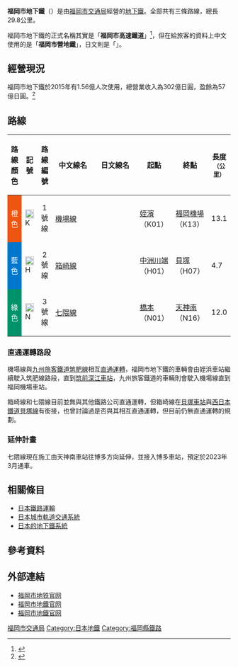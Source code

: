 {{NoteTA
|G1=Railway
|G2=Transport
|1=zh-cn:地铁;zh-hk:地鐵;zh-mo:地鐵;zh-sg:地铁;zh-tw:地下鐵;
}}
{{Infobox public transit
 | box_width =
 | name = 福岡市地下鐵
 | image = Fukuoka City Subway Logo.svg
 | imagesize = 75px
 | caption = 
 | image2 = 
 | imagesize2 = 
 | caption2 = 福岡市地下鐵標誌
 | native_name = 
 | locale = {{JPN}}[[福岡縣|福岡縣]][[福岡市|福岡市]]
 | transit_type = [[地鐵|地鐵]]
 | lines = 3
 | stations = 35
 | ridership =
 | began_operation = 1981
 | ended_operation =
 | owner = 
 | operator = [[福岡市交通局|福岡市交通局]]
 | marks =
 | vehicles =
 | system_length = {{convert|29.8|km|mi|abbr=on}}
 | track_gauge = 1,067毫米（1、2號線）<br/>1,435毫米[[標準軌|標準軌]]（3號線）
 | average_speed = 
 | top_speed = 
 | map = [[File:Fukuoka_city_subway_map_JA.png|250px]]<br/>橘色：空港線<br/>藍色：箱崎線<br/>綠色：七隈線
 | map_state = collapsed
}}

'''福岡市地下鐵'''（{{jpn|j=福岡市地下鉄|hg=ふくおかしちかてつ|rm=Fukuokashi chikatetsu|f=y}}）是由[[福岡市交通局|福岡市交通局]]經營的[[地下鐵|地下鐵]]。全部共有三條路線，總長29.8公里。

福岡市地下鐵的正式名稱其實是「'''福岡市高速鐵道'''」<ref>{{Cite web|title=福岡市高速鉄道連絡運輸規程|url=http://www.city.fukuoka.lg.jp/d1w_reiki/reiki_honbun/q003RG00000937.html|accessdate=2016-11-23|date=2014-03-27|language=ja}}</ref>，但在給旅客的資料上中文使用的是「'''福岡市營地鐵'''」，日文則是「'''{{lang|ja|福岡市地下鉄}}'''」。

== 經營現況 ==
福岡市地下鐵於2015年有1.56億人次使用，總營業收入為302億日圓，盈餘為57億日圓。<ref>{{cite web|title=福岡市地下鐵事業概要|url=http://subway.city.fukuoka.lg.jp/subway/about/pdf/subway_all.pdf|accessdate=2016-11-23|date=2010-07|format=PDF|publisher=福岡市交通局|language=ja|page=22}}</ref>

== 路線 ==
{| class="wikitable sortable"
!路線顏色
!記號
! data-sort-type="number" |路線編號
! style="width:5em;" |中文線名
! style="width:5em;" |日文線名
! class="unsortable" |起點
! class="unsortable" |終點
! data-sort-type="number" |長度
<small>（公里）</small>
|-
| style="background:#e51;color:white" |橙色
|[[File:Subway_FukuokaKuko.svg|20px]] K
| style="text-align:center" |1號線
|[[機場線_(福岡市地下鐵)|機場線]]
|{{lang|ja|空港線}}
|[[姪濱車站|姪濱]]（K01）
|[[福岡機場車站|福岡機場]]（K13）
|13.1
|-
| style="background:#07c;color:white" |藍色
|[[File:Subway_FukuokaHakozaki.svg|20px]] H
| style="text-align:center" |2號線
|[[箱崎線|箱崎線]]
|{{lang|ja|箱崎線}}
|[[中洲川端車站|中洲川端]]（H01）
|[[貝塚車站_(福岡縣)|貝塚]]（H07）
|4.7
|-
| style="background:#00936b;color:white" |綠色
|[[File:Subway_FukuokaNanakuma.svg|20px]] N
| style="text-align:center" |3號線
|[[七隈線|七隈線]]
|{{lang|ja|七隈線}}
|[[橋本站_(福岡縣)|橋本]]（N01）
|[[天神南站|天神南]]（N16）
|12.0
|}

=== 直通運轉路段 ===
機場線與[[九州旅客鐵道|九州旅客鐵道]][[筑肥線|筑肥線]]相互[[直通運轉|直通運轉]]，福岡市地下鐵的車輛會由姪浜車站繼續駛入筑肥線路段，直到[[筑前深江車站|筑前深江車站]]，九州旅客鐵道的車輛則會駛入機場線直到福岡機場車站。

箱崎線和七隈線目前並無與其他鐵路公司直通運轉，但箱崎線在[[貝塚車站_(福岡縣)|貝塚車站]]與[[西日本鐵道|西日本鐵道]][[貝塚線|貝塚線]]有銜接，也曾討論過是否與其相互直通運轉，但目前仍無直通運轉的規劃。

=== 延伸計畫 ===
七隈線現在施工由天神南車站往博多方向延伸，並接入博多車站，預定於2023年3月通車。

== 相關條目 ==
* [[日本鐵路運輸|日本鐵路運輸]]
* [[日本城市軌道交通系統|日本城市軌道交通系統]]
* [[日本的地铁系统|日本的地下鐵系統]]

==參考資料==
{{reflist}}

== 外部連結 ==
* [http://subway.city.fukuoka.lg.jp/ 福岡市地铁官网] {{Ja}}
* [https://subway.city.fukuoka.lg.jp/cha/index.php 福岡市地鐵官网] {{Zh-cn}}
* [http://subway.city.fukuoka.lg.jp/cha_trad/index.html 福岡市地鐵官网] {{Zh-tw}} 

{{福岡大眾運輸}}
{{日本的地下鐵系統}}
{{DEFAULTSORT:Fukuokashi-Koutsukiyoku}}
{{Portal bar|日本|日本鐵路|鐵路|城市軌道交通}}

[[Category:福岡市交通局|]]
[[Category:日本地鐵|Category:日本地鐵]]
[[Category:福岡縣鐵路|Category:福岡縣鐵路]]